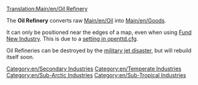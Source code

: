 [[Translation:Main/en/Oil Refinery]]
{{en/Industries|image=Oilrefinery.png
|name=Oil Refinery
|climates=[[Main/en/Climates#Temperate|Temperate]], [[Main/en/Climates#Sub-arctic|Sub-Arctic]], [[Main/en/Climates#Sub-tropical|Sub-Tropical]].
|accepts=[[Main/en/Oil]]
|produces=[[Main/en/Goods]]
}}

The '''Oil Refinery''' converts raw [[Main/en/Oil]] into [[Main/en/Goods]].

It can only be positioned near the edges of a map, even when using [[Main/en/Industries|Fund New Industry]]. This is due to a [[Main/en/Oil refinery limit|setting in openttd.cfg]].

Oil Refineries can be destroyed by the [[Main/en/Disaster#Oil refinery explosion|military jet disaster]], but will rebuild itself soon.

{{en/Navbox Industries}}

[[Category:en/Secondary Industries]]
[[Category:en/Temperate Industries]]
[[Category:en/Sub-Arctic Industries]]
[[Category:en/Sub-Tropical Industries]]